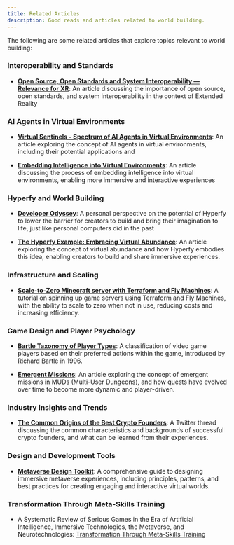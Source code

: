 ```yaml
---
title: Related Articles
description: Good reads and articles related to world building.
---
```


The following are some related articles that explore topics relevant to world building:

### **Interoperability and Standards**

* **[Open Source, Open Standards and System Interoperability — Relevance for XR](https://petrapalusova.com/articles/open-source-open-standards-system-interoperability-xr)**: An article discussing the importance of open source, open standards, and system interoperability in the context of Extended Reality <Badge text="WebXR" variant="note" />

### **AI Agents in Virtual Environments**

* **[Virtual Sentinels - Spectrum of AI Agents in Virtual Environments](https://petrapalusova.com/articles/agents-in-ve)**: An article exploring the concept of AI agents in virtual environments, including their potential applications and


* **[Embedding Intelligence into Virtual Environments](https://petrapalusova.com/articles/embedding-intelligence-into-virtual-environments)**: An article discussing the process of embedding intelligence into virtual environments, enabling more immersive and interactive experiences

### **Hyperfy and World Building**

* **[Developer Odyssey](https://ashtom.github.io/developer-odyssey)**: A personal perspective on the potential of Hyperfy to lower the barrier for creators to build and bring their imagination to life, just like personal computers did in the past


* **[The Hyperfy Example: Embracing Virtual Abundance](https://followin.io/en/feed/15582731)**: An article exploring the concept of virtual abundance and how Hyperfy embodies this idea, enabling creators to build and share immersive experiences.     <Badge text="Bankless" variant="danger" />

### **Infrastructure and Scaling**

* **[Scale-to-Zero Minecraft server with Terraform and Fly Machines](https://fly.io/blog/scale-to-zero-minecraft/)**: A tutorial on spinning up game servers using Terraform and Fly Machines, with the ability to scale to zero when not in use, reducing costs and increasing efficiency.

### **Game Design and Player Psychology**

* **[Bartle Taxonomy of Player Types](https://en.wikipedia.org/wiki/Bartle_taxonomy_of_player_types)**: A classification of video game players based on their preferred actions within the game, introduced by Richard Bartle in 1996.


* **[Emergent Missions](https://bartle.mudinstitute.org/articles/article/emergent-missions)**: An article exploring the concept of emergent missions in MUDs (Multi-User Dungeons), and how quests have evolved over time to become more dynamic and player-driven.

### **Industry Insights and Trends**

* **[The Common Origins of the Best Crypto Founders](https://x.com/lzminsky/status/1877770974218661993?s=61&t=fx2RmsbaS0qNJTJTdpNu2w)**: A Twitter thread discussing the common characteristics and backgrounds of successful crypto founders, and what can be learned from their experiences. <Badge text="Crypto" variant="caution" />

### **Design and Development Tools**

* **[Metaverse Design Toolkit](https://uxplanet.org/metaverse-design-toolkit-a3c6f4b049f0)**: A comprehensive guide to designing immersive metaverse experiences, including principles, patterns, and best practices for creating engaging and interactive virtual worlds.

### **Transformation Through Meta-Skills Training**

* A Systematic Review of Serious Games in the Era of Artificial Intelligence, Immersive Technologies, the Metaverse, and Neurotechnologies: [Transformation Through Meta-Skills Training](https://www.mdpi.com/2079-9292/14/4/649)

